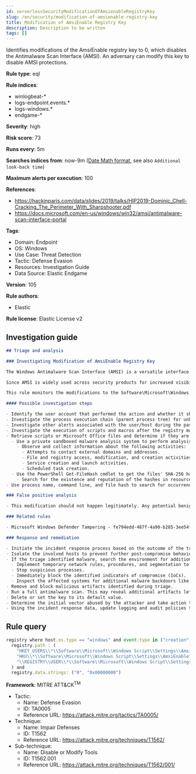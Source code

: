```yaml
---
id: serverlessSecurityModificationOfAmsienableRegistryKey
slug: /en/security/modification-of-amsienable-registry-key
title: Modification of AmsiEnable Registry Key
description: Description to be written
tags: []
---
```


<div id="modification-of-amsienable-registry-key"></div>

Identifies modifications of the AmsiEnable registry key to 0, which disables the Antimalware Scan Interface (AMSI). An adversary can modify this key to disable AMSI protections.

**Rule type**: eql

**Rule indices**: 

* winlogbeat-*
* logs-endpoint.events.*
* logs-windows.*
* endgame-*

**Severity**: high

**Risk score**: 73

**Runs every**: 5m

**Searches indices from**: now-9m ([Date Math format](((ref))/common-options.html#date-math), see also <DocLink id="serverlessSecurityRulesUiCreate" section="set-the-rules-schedule">`Additional look-back time`</DocLink>)

**Maximum alerts per execution**: 100

**References**: 

* https://hackinparis.com/data/slides/2019/talks/HIP2019-Dominic_Chell-Cracking_The_Perimeter_With_Sharpshooter.pdf
* https://docs.microsoft.com/en-us/windows/win32/amsi/antimalware-scan-interface-portal

**Tags**: 

* Domain: Endpoint
* OS: Windows
* Use Case: Threat Detection
* Tactic: Defense Evasion
* Resources: Investigation Guide
* Data Source: Elastic Endgame

**Version**: 105

**Rule authors**: 

* Elastic

**Rule license**: Elastic License v2

## Investigation guide

```markdown
## Triage and analysis

### Investigating Modification of AmsiEnable Registry Key

The Windows Antimalware Scan Interface (AMSI) is a versatile interface standard that allows your applications and services to integrate with any antimalware product on a machine. AMSI integrates with multiple Windows components, ranging from User Account Control (UAC) to VBA macros and PowerShell.

Since AMSI is widely used across security products for increased visibility, attackers can disable it to evade detections that rely on it.

This rule monitors the modifications to the Software\Microsoft\Windows Script\Settings\AmsiEnable registry key.

#### Possible investigation steps

- Identify the user account that performed the action and whether it should perform this kind of action.
- Investigate the process execution chain (parent process tree) for unknown processes. Examine their executable files for prevalence, whether they are located in expected locations, and if they are signed with valid digital signatures.
- Investigate other alerts associated with the user/host during the past 48 hours.
- Investigate the execution of scripts and macros after the registry modification.
- Retrieve scripts or Microsoft Office files and determine if they are malicious:
  - Use a private sandboxed malware analysis system to perform analysis.
    - Observe and collect information about the following activities:
      - Attempts to contact external domains and addresses.
      - File and registry access, modification, and creation activities.
      - Service creation and launch activities.
      - Scheduled task creation.
  - Use the PowerShell Get-FileHash cmdlet to get the files' SHA-256 hash values.
    - Search for the existence and reputation of the hashes in resources like VirusTotal, Hybrid-Analysis, CISCO Talos, Any.run, etc.
- Use process name, command line, and file hash to search for occurrences on other hosts.

### False positive analysis

- This modification should not happen legitimately. Any potential benign true positive (B-TP) should be mapped and monitored by the security team as these modifications expose the host to malware infections.

### Related rules

- Microsoft Windows Defender Tampering - fe794edd-487f-4a90-b285-3ee54f2af2d3

### Response and remediation

- Initiate the incident response process based on the outcome of the triage.
- Isolate the involved hosts to prevent further post-compromise behavior.
- If the triage identified malware, search the environment for additional compromised hosts.
  - Implement temporary network rules, procedures, and segmentation to contain the malware.
  - Stop suspicious processes.
  - Immediately block the identified indicators of compromise (IoCs).
  - Inspect the affected systems for additional malware backdoors like reverse shells, reverse proxies, or droppers that attackers could use to reinfect the system.
- Remove and block malicious artifacts identified during triage.
- Run a full antimalware scan. This may reveal additional artifacts left in the system, persistence mechanisms, and malware components.
- Delete or set the key to its default value.
- Determine the initial vector abused by the attacker and take action to prevent reinfection through the same vector.
- Using the incident response data, update logging and audit policies to improve the mean time to detect (MTTD) and the mean time to respond (MTTR).
```

## Rule query

```js
registry where host.os.type == "windows" and event.type in ("creation", "change") and
  registry.path : (
    "HKEY_USERS\\*\\Software\\Microsoft\\Windows Script\\Settings\\AmsiEnable",
    "HKU\\*\\Software\\Microsoft\\Windows Script\\Settings\\AmsiEnable",
    "\\REGISTRY\\USER\\*\\Software\\Microsoft\\Windows Script\\Settings\\AmsiEnable"
  ) and
  registry.data.strings: ("0", "0x00000000")

```

**Framework**: MITRE ATT&CK<sup>TM</sup>

* Tactic:
    * Name: Defense Evasion
    * ID: TA0005
    * Reference URL: https://attack.mitre.org/tactics/TA0005/
* Technique:
    * Name: Impair Defenses
    * ID: T1562
    * Reference URL: https://attack.mitre.org/techniques/T1562/
* Sub-technique:
    * Name: Disable or Modify Tools
    * ID: T1562.001
    * Reference URL: https://attack.mitre.org/techniques/T1562/001/

